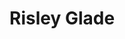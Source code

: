 
# Risley Glade

<ProjectDetails
  region="Reach"
  house="House Risley"
  type="Castle"
  status="In Progress"
  warp="/warp risley"
  projectLead="Luk"
  dateStarted="March 9, 2021"
  dateCompleted="Invalid Date"
/>

